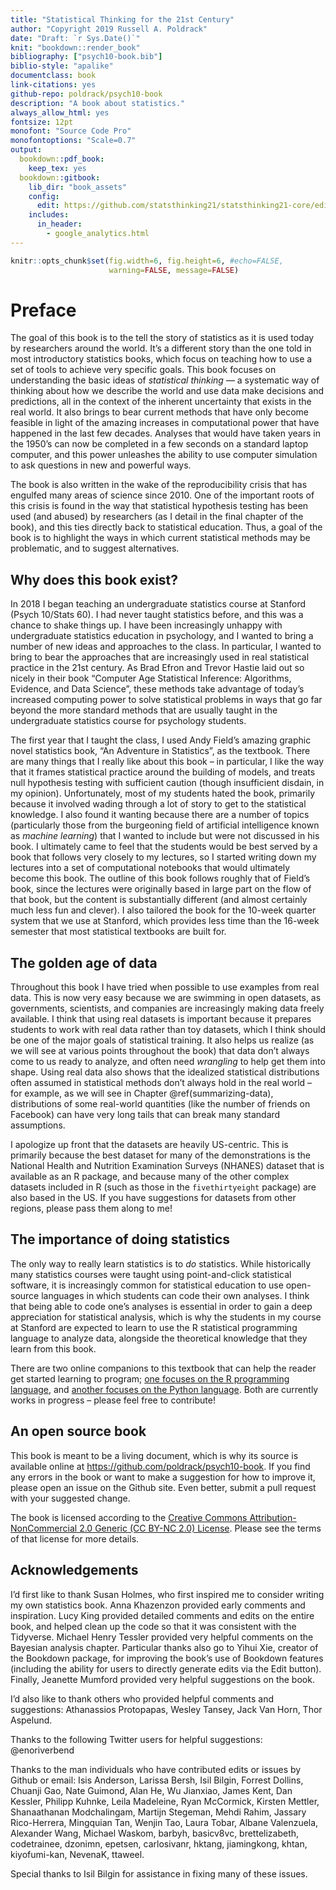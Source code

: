 ```yaml
---
title: "Statistical Thinking for the 21st Century"
author: "Copyright 2019 Russell A. Poldrack"
date: "Draft: `r Sys.Date()`"
knit: "bookdown::render_book"
bibliography: ["psych10-book.bib"]
biblio-style: "apalike"
documentclass: book
link-citations: yes
github-repo: poldrack/psych10-book
description: "A book about statistics."
always_allow_html: yes
fontsize: 12pt
monofont: "Source Code Pro"
monofontoptions: "Scale=0.7"
output:
  bookdown::pdf_book:
    keep_tex: yes
  bookdown::gitbook:
    lib_dir: "book_assets"
    config:
      edit: https://github.com/statsthinking21/statsthinking21-core/edit/master/%s
    includes:
      in_header:
        - google_analytics.html
---
```


```r
knitr::opts_chunk$set(fig.width=6, fig.height=6, #echo=FALSE, 
                      warning=FALSE, message=FALSE)
```

# Preface {-}

The goal of this book is to the tell the story of statistics as it is used today by researchers around the world.  It's a different story than the one told in most introductory statistics books, which focus on teaching how to use a set of tools to achieve very specific goals.  This book focuses on understanding the basic ideas of *statistical thinking* --- a systematic way of thinking about how we describe the world and use data make decisions and predictions, all in the context of the inherent uncertainty that exists in the real world. It also brings to bear current methods that have only become feasible in light of the amazing increases in computational power that have happened in the last few decades. Analyses that would have taken years in the 1950's can now be completed in a few seconds on a standard laptop computer, and this power unleashes the ability to use computer simulation to ask questions in new and powerful ways.  

The book is also written in the wake of the reproducibility crisis that has engulfed many areas of science since 2010.  One of the important roots of this crisis is found in the way that statistical hypothesis testing has been used (and abused) by researchers (as I detail in the final chapter of the book), and this ties directly back to statistical education.  Thus, a goal of the book is to highlight the ways in which current statistical methods may be problematic, and to suggest alternatives.

## Why does this book exist?

In 2018 I began teaching an undergraduate statistics course at Stanford (Psych 10/Stats 60).  I had never taught statistics before, and this was a chance to shake things up.  I have been increasingly unhappy with undergraduate statistics education in psychology, and I wanted to bring a number of new ideas and approaches to the class.  In particular, I wanted to bring to bear the approaches that are increasingly used in real statistical practice in the 21st century.  As Brad Efron and Trevor Hastie laid out so nicely in their book "Computer Age Statistical Inference: Algorithms, Evidence, and Data Science", these methods take advantage of today's increased computing power to solve statistical problems in ways that go far beyond the more standard methods that are usually taught in the undergraduate statistics course for psychology students.

The first year that I taught the class, I used Andy Field's amazing graphic novel statistics book, "An Adventure in Statistics", as the textbook.  There are many things that I really like about this book -- in particular, I like the way that it frames statistical practice around the building of models, and treats null hypothesis testing with sufficient caution (though insufficient disdain, in my opinion). Unfortunately, most of my students hated the book, primarily because it involved wading through a lot of story to get to the statistical knowledge.  I also found it wanting because there are a number of topics (particularly those from the burgeoning field of artificial intelligence known as *machine learning*) that I wanted to include but were not discussed in his book.  I ultimately came to feel that the students would be best served by a book that follows very closely to my lectures, so I started writing down my lectures into a set of computational notebooks that would ultimately become this book. The outline of this book follows roughly that of Field's book, since the lectures were originally based in large part on the flow of that book, but the content is substantially different (and almost certainly much less fun and clever). I also tailored the book for the 10-week quarter system that we use at Stanford, which provides less time than the 16-week semester that most statistical textbooks are built for.  

## The golden age of data

Throughout this book I have tried when possible to use examples from real data.  This is now very easy because we are swimming in open datasets, as governments, scientists, and companies are increasingly making data freely available.  I think that using real datasets is important because it prepares students to work with real data rather than toy datasets, which I think should be one of the major goals of statistical training. It also helps us realize (as we will see at various points throughout the book) that data don't always come to us ready to analyze, and often need *wrangling* to help get them into shape.  Using real data also shows that the idealized statistical distributions often assumed in statistical methods don't always hold in the real world -- for example, as we will see in Chapter \@ref(summarizing-data), distributions of some real-world quantities (like the number of friends on Facebook) can have very long tails that can break many standard assumptions.  

I apologize up front that the datasets are heavily US-centric.  This is primarily because the best dataset for many of the demonstrations is the National Health and Nutrition Examination Surveys (NHANES) dataset that is available as an R package, and because many of the other complex datasets included in R (such as those in the `fivethirtyeight` package) are also based in the US.  If you have suggestions for datasets from other regions, please pass them along to me!

## The importance of doing statistics

The only way to really learn statistics is to *do* statistics.  While historically many statistics courses were taught using point-and-click statistical software, it is increasingly common for statistical education to use open-source languages in which students can code their own analyses.  I think that being able to code one's analyses is essential in order to gain a deep appreciation for statistical analysis, which is why the students in my course at Stanford are expected to learn to use the R statistical programming language to analyze data, alongside the theoretical knowledge that they learn from this book.  

There are two online companions to this textbook that can help the reader get started learning to program; [one focuses on the R programming language](https://statsthinking21.github.io/statsthinking21-R-site/), and [another focuses on the Python language](https://statsthinking21.github.io/statsthinking21-python/).  Both are currently works in progress -- please feel free to contribute!


## An open source book

This book is meant to be a living document, which is why its source is available online at [https://github.com/poldrack/psych10-book](https://github.com/poldrack/psych10-book).  If you find any errors in the book or want to make a suggestion for how to improve it, please open an issue on the Github site. Even better, submit a pull request with your suggested change.  

The book is licensed according to the [Creative Commons Attribution-NonCommercial 2.0 Generic (CC BY-NC 2.0) License](https://creativecommons.org/licenses/by-nc/2.0/).  Please see the terms of that license for more details.

## Acknowledgements

I'd first like to thank Susan Holmes, who first inspired me to consider writing my own statistics book.  Anna Khazenzon provided early comments and inspiration.  Lucy King provided detailed comments and edits on the entire book, and helped clean up the code so that it was consistent with the Tidyverse.  Michael Henry Tessler provided very helpful comments on the Bayesian analysis chapter. Particular thanks also go to Yihui Xie, creator of the Bookdown package, for improving the book's use of Bookdown features (including the ability for users to directly generate edits via the Edit button).  Finally, Jeanette Mumford provided very helpful suggestions on the book.

I'd also like to thank others who provided helpful comments and suggestions: Athanassios Protopapas, Wesley Tansey, Jack Van Horn, Thor Aspelund.

Thanks to the following Twitter users for helpful suggestions: \@enoriverbend

Thanks to the man individuals who have contributed edits or issues by Github or email: 
Isis Anderson, Larissa Bersh, Isil Bilgin, Forrest Dollins, Chuanji Gao, Nate Guimond, Alan He, Wu Jianxiao, James Kent, Dan Kessler, Philipp Kuhnke, Leila Madeleine, Ryan McCormick, Kirsten Mettler, Shanaathanan Modchalingam, Martijn Stegeman, Mehdi Rahim, Jassary Rico-Herrera, Mingquian Tan, Wenjin Tao, Laura Tobar, Albane Valenzuela, Alexander Wang, Michael Waskom, 
barbyh, basicv8vc, brettelizabeth, codetrainee, dzonimn, epetsen, carlosivanr, hktang, jiamingkong, khtan, kiyofumi-kan, NevenaK, ttaweel.

Special thanks to Isil Bilgin for assistance in fixing many of these issues.  

